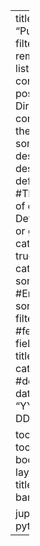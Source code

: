---
title: "Publications"
filters:
  - remove_title
listing:
  contents: posts # Directory containing the posts
  sort: 
    - "date desc"
    - "title desc"
  type: default #Three kinds of display : Default, table or grid
  categories: true #Enable categories
  sort-ui: true #Enable sorting bar
  filter-ui: true
  #feed: true
  fields: [date, title, author, categories] #description
  date-format: "YYYY-MM-DD"
  
toc: false
toc-location: body
page-layout: full
title-block-banner: false

jupyter: python3
---
